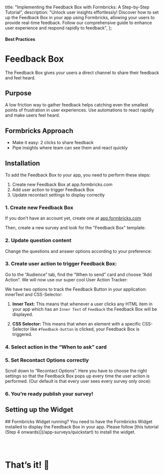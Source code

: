 

  title: "Implementing the Feedback Box with Formbricks: A Step-by-Step Tutorial",
  description:
    "Unlock user insights effortlessly! Discover how to set up the Feedback Box in your app using Formbricks, allowing your users to provide real-time feedback. Follow our comprehensive guide to enhance user experience and respond rapidly to feedback",
};

#### Best Practices

# Feedback Box

The Feedback Box gives your users a direct channel to share their feedback and feel heard.

## Purpose

A low friction way to gather feedback helps catching even the smallest points of frustration in user experiences. Use automations to react rapidly and make users feel heard.

## Formbricks Approach

- Make it easy: 2 clicks to share feedback
- Pipe insights where team can see them and react quickly

## Installation

To add the Feedback Box to your app, you need to perform these steps:

1. Create new Feedback Box at app.formbricks.com
2. Add user action to trigger Feedback Box
3. Update recontact settings to display correctly

### 1. Create new Feedback Box

If you don't have an account yet, create one at [app.formbricks.com](https://app.formbricks.com/auth/signup)

Then, create a new survey and look for the "Feedback Box" template:

<MdxImage
  src={CreateFeedbackBox}
  alt="Create feedback box by template"
  quality="100"
  className="max-w-full rounded-lg sm:max-w-3xl"
/>

### 2. Update question content

Change the questions and answer options according to your preference:

<MdxImage
  src={ChangeTextContent}
  alt="Change text content"
  quality="100"
  className="max-w-full rounded-lg sm:max-w-3xl"
/>

### 3. Create user action to trigger Feedback Box:

Go to the “Audience” tab, find the “When to send” card and choose “Add Action”. We will now use our super cool User Action Tracker:

<MdxImage src={AddAction} alt="Add action" quality="100" className="max-w-full rounded-lg sm:max-w-3xl" />

We have two options to track the Feedback Button in your application: innerText and CSS-Selector:

1. **Inner Text:** This means that whenever a user clicks any HTML item in your app which has an `Inner Text` of `Feedback` the Feedback Box will be displayed.

   <MdxImage src={ActionText} alt="Add HTML action" quality="100" className="rounded-lg" />

2. **CSS Selector:** This means that when an element with a specific CSS-Selector like `#feedback-button` is clicked, your Feedback Box is triggered.
   <MdxImage src={ActionCSS} alt="Add CSS action" quality="100" className="rounded-lg" />

### 4. Select action in the “When to ask” card

<MdxImage
  src={SelectAction}
  alt="Select feedback button action"
  quality="100"
  className="max-w-full rounded-lg sm:max-w-3xl"
/>

### 5. Set Recontact Options correctly

Scroll down to “Recontact Options”. Here you have to choose the right settings so that the Feedback Box pops up every time the user action is performed. (Our default is that every user sees every survey only once):

<MdxImage
  src={RecontactOptions}
  alt="Set recontact options"
  quality="100"
  className="max-w-full rounded-lg sm:max-w-3xl"
/>

### 6. You’re ready publish your survey!

<MdxImage
  src={PublishSurvey}
  alt="Publish survey"
  quality="100"
  className="max-w-full rounded-lg sm:max-w-3xl"
/>

## Setting up the Widget

<Note>
  ## Formbricks Widget running? You need to have the Formbricks Widget installed to display the Feedback Box
  in your app. Please follow [this tutorial (Step 4 onwards)](/app-surveys/quickstart) to install the widget.
</Note>

### &nbsp;

# That’s it! 🎉
